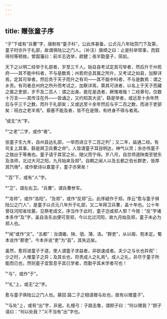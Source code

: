 ```yaml
---
---
---
```

title: 赠张童子序
---







“子”下或有“兵曹”字，唐制有“童子科”，公此序甚备，公贞元八年陆贽门下及第，童子时亦升于礼部，故谓俱陆公之门人。〔补注〕唐顺之曰：止是科举常事，而叙得何等顿挫。曾国藩曰：前半志选举，疏健；夜半勖童子，简宕。

天下之以明二经举于礼部者，岁至三千人。始自县考试定其可举者，然后升于州若府——其不能中科者，不与是数焉；州若府总其属之所升，又考试之如县，加察详焉，定其可举者，然后贡于天子而升之有司——其不能中科者，不与是数焉：谓之乡贡。有司者总州府之所升而考试之，加察详焉，第其可进者，以名上于天子而藏之属之吏部，岁不及二百人：谓之出身。能在是选者，厥惟艰哉！二经章句，仅数十万言——其传注在外——皆诵之，又约知其大说¹，繇是举者，或远至十余年然后与乎三千之数，而升于礼部矣；又或远至十余年然后与乎二百之数，而进于吏部矣：班白之老半焉²。昏塞不能及者，皆不在是限，有终身不得与者焉。

¹或无“大”字。

²“之老”二字，或作“者”。

张童子生九年，自州县达礼部，一举而进立于二百之列¹；又二年，益通二经。有司复上其事，繇是拜卫兵曹之命²。人皆谓童子耳目明达，神气以灵；余亦伟童子之独出于等夷也。童子请于其官之长，随父而宁母。岁八月，自京师道陕南至虢东及洛师，北过大河之阳，九月始来及郑³。自朝之闻人以及五都之伯长群吏，皆厚其饩赂⁴，或作歌诗以嘉童子，童子亦荣矣！

¹“百”下，或有“人”字。

²“卫”，谓左右卫。“兵曹”，谓兵曹参军。

³“洛师”，或作“洛阳”。“及郑”，或作“反郑”云。此序疑作于郑。序云“愈与童子俱陆公之门人”，是童子以贞元八年升于礼部，又二年拜卫兵曹，盖十年也。公十年曾往河阳省坟墓，见祭老成文，序当作于此时，童子岂或郑人邪？今按：“反”字诸本多作“及”字，盖自洛东出便可至郑，今以北过河阳，故九月始及郑，童子未必为郑人也。

⁴“闻”或作“文”。“五都”：当谓雍、陕、虢、蒲、洛。“群吏”，从以阁、苑本定。蜀本讹作“郡吏”，今本并讹“吏”为“县”，其失远矣。

虽然，愈将进童子于道，使人谓童子求益者，非欲速成者。夫少之与长也异观¹：少之时，人惟童子之异；及其长也，将责成人之礼焉²。成人之礼，非尽于童子所能而已也，然则童子宜暂息乎其已学者，而勤乎其未学者可也！

¹“与”，或作“于”。

²“礼”上，或无“之”字。

愈与童子俱陆公之门人也。慕回 路二子之相请赠与处也，故有以赠童子¹。

¹“与处”上，或有“出”字，非是。礼檀弓：子路去鲁，谓颜子曰：“何以赠我？”颜子请曰：“何以处我？”义不当有“出”字也。